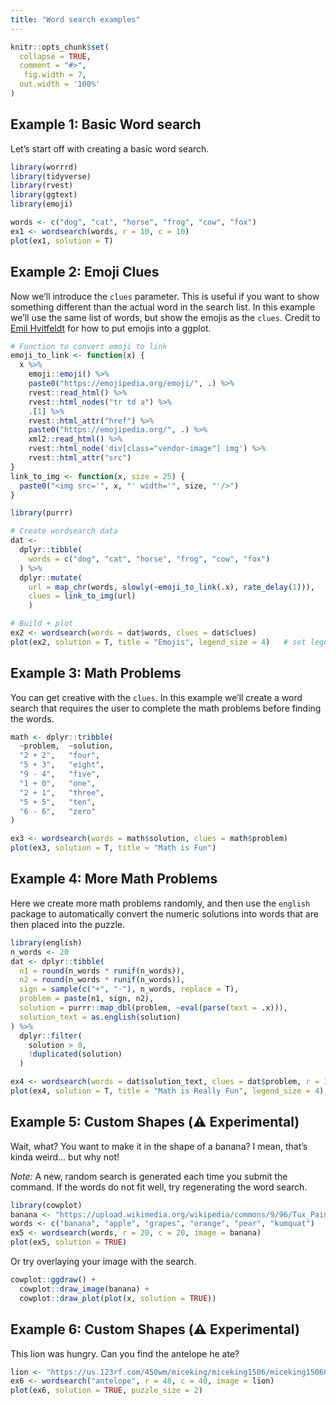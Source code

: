 ```yaml
---
title: "Word search examples"
---
```


```r
knitr::opts_chunk$set(
  collapse = TRUE,
  comment = "#>",
   fig.width = 7, 
  out.width = '100%'
)
```


## Example 1: Basic Word search

Let's start off with creating a basic word search.

```r
library(worrrd)
library(tidyverse)
library(rvest)
library(ggtext)
library(emoji)
```

```r
words <- c("dog", "cat", "horse", "frog", "cow", "fox")
ex1 <- wordsearch(words, r = 10, c = 10)
plot(ex1, solution = T)
```

## Example 2: Emoji Clues

Now we'll introduce the `clues` parameter.  This is useful if you want to show something different than the actual word in the search list.  In this example we'll use the same list of words, but show the emojis as the `clues`.  Credit to [Emil Hvitfeldt](https://www.hvitfeldt.me/blog/real-emojis-in-ggplot2/) for how to put emojis into a ggplot.

```r
# Function to convert emoji to link
emoji_to_link <- function(x) {
  x %>%
    emoji::emoji() %>%
    paste0("https://emojipedia.org/emoji/", .) %>%
    rvest::read_html() %>%
    rvest::html_nodes("tr td a") %>%
    .[1] %>%
    rvest::html_attr("href") %>%
    paste0("https://emojipedia.org/", .) %>%
    xml2::read_html() %>%
    rvest::html_node('div[class="vendor-image"] img') %>%
    rvest::html_attr("src")
}
link_to_img <- function(x, size = 25) {
  paste0("<img src='", x, "' width='", size, "'/>")
}

library(purrr)

# Create wordsearch data
dat <- 
  dplyr::tibble(
    words = c("dog", "cat", "horse", "frog", "cow", "fox")
  ) %>%
  dplyr::mutate(
    url = map_chr(words, slowly(~emoji_to_link(.x), rate_delay(1))),
    clues = link_to_img(url)
    )

# Build + plot
ex2 <- wordsearch(words = dat$words, clues = dat$clues)
plot(ex2, solution = T, title = "Emojis", legend_size = 4)   # set legend_size to force ggtext
```


## Example 3:  Math Problems

You can get creative with the `clues`.  In this example we'll create a word search 
that requires the user to complete the math problems before finding the words.

```r
math <- dplyr::tribble(
  ~problem,  ~solution,
  "2 + 2",   "four",
  "5 + 3",   "eight",
  "9 - 4",   "five",
  "1 + 0",   "one",
  "2 + 1",   "three",
  "5 + 5",   "ten",
  "6 - 6",   "zero"
)

ex3 <- wordsearch(words = math$solution, clues = math$problem)
plot(ex3, solution = T, title = "Math is Fun")
```

## Example 4:  More Math Problems

Here we create more math problems randomly, and then use the `english` package to automatically convert the numeric solutions into words that are then placed into the puzzle.

```r
library(english)
n_words <- 20
dat <- dplyr::tibble(
  n1 = round(n_words * runif(n_words)),
  n2 = round(n_words * runif(n_words)),
  sign = sample(c("+", "-"), n_words, replace = T),
  problem = paste(n1, sign, n2),
  solution = purrr::map_dbl(problem, ~eval(parse(text = .x))),
  solution_text = as.english(solution)
) %>%
  dplyr::filter(
    solution > 0,
    !duplicated(solution)
  )

ex4 <- wordsearch(words = dat$solution_text, clues = dat$problem, r = 15, c = 15)
plot(ex4, solution = T, title = "Math is Really Fun", legend_size = 4)
```

## Example 5: Custom Shapes (⚠️ Experimental)

Wait, what?  You want to make it in the shape of a banana?  I mean, that's kinda weird... but why not!

_Note:_ A new, random search is generated each time you submit the command. If the 
words do not fit well, try regenerating the word search.

```r
library(cowplot)
banana <- "https://upload.wikimedia.org/wikipedia/commons/9/96/Tux_Paint_banana.svg"
words <- c("banana", "apple", "grapes", "orange", "pear", "kumquat")
ex5 <- wordsearch(words, r = 20, c = 20, image = banana)
plot(ex5, solution = TRUE)
```

Or try overlaying your image with the search.

```r
cowplot::ggdraw() +
  cowplot::draw_image(banana) +
  cowplot::draw_plot(plot(x, solution = TRUE))

```


## Example 6: Custom Shapes (⚠️ Experimental)

This lion was hungry.  Can you find the antelope he ate?

```r
lion <- "https://us.123rf.com/450wm/miceking/miceking1506/miceking150601500/40903456-stock-vector-lion-silhouette.jpg"
ex6 <- wordsearch("antelope", r = 40, c = 40, image = lion)
plot(ex6, solution = TRUE, puzzle_size = 2)
```


